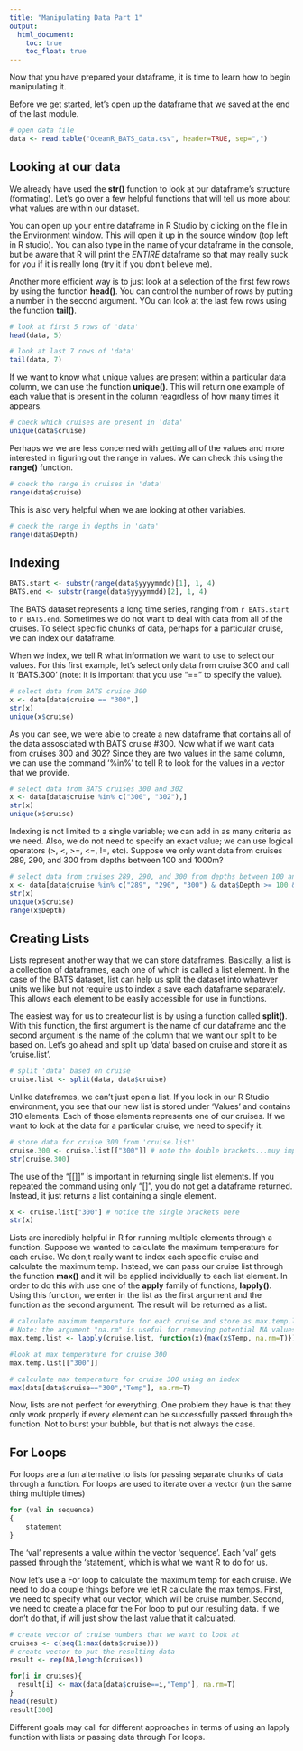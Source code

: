 ```yaml
---
title: "Manipulating Data Part 1"
output: 
  html_document:
    toc: true
    toc_float: true
---
```


Now that you have prepared your dataframe, it is time to learn how to begin manipulating it.  

Before we get started, let's open up the dataframe that we saved at the end of the last module.  
```r
# open data file
data <- read.table("OceanR_BATS_data.csv", header=TRUE, sep=",")
```


## Looking at our data
We already have used the **str()** function to look at our dataframe's structure (formating). Let's go over a few helpful functions that will tell us more about what values are within our dataset.  

You can open up your entire dataframe in R Studio by clicking on the file in the Environment window. This will open it up in the source window (top left in R studio). You can also type in the name of your dataframe in the console, but be aware that R will print the *ENTIRE* dataframe so that may really suck for you if it is really long (try it if you don't believe me).  

Another more efficient way is to just look at a selection of the first few rows by using the function **head()**. You can control the number of rows by putting a number in the second argument. YOu can look at the last few rows using the function **tail()**.   
```r
# look at first 5 rows of 'data'
head(data, 5)

# look at last 7 rows of 'data'
tail(data, 7)
```

If we want to know what unique values are present within a particular data column, we can use the function **unique()**. This will return one example of each value that is present in the column reagrdless of how many times it appears.
```r
# check which cruises are present in 'data'
unique(data$cruise)
```

Perhaps we we are less concerned with getting all of the values and more interested in figuring out the range in values. We can check this using the **range()** function.
```r
# check the range in cruises in 'data'
range(data$cruise)
```
This is also very helpful when we are looking at other variables.
```r
# check the range in depths in 'data'
range(data$Depth)

```

## Indexing  
```r
BATS.start <- substr(range(data$yyyymmdd)[1], 1, 4)
BATS.end <- substr(range(data$yyyymmdd)[2], 1, 4)
```

The BATS dataset represents a long time series, ranging from `r BATS.start` to `r BATS.end`. Sometimes we do not want to deal with data from all of the cruises. To select specific chunks of data, perhaps for a particular cruise, we can index our dataframe.  

When we index, we tell R what information we want to use to select our values. For this first example, let's select only data from cruise 300 and call it 'BATS.300' (note: it is important that you use "==" to specify the value).
```r
# select data from BATS cruise 300
x <- data[data$cruise == "300",]
str(x)
unique(x$cruise)
```
As you can see, we were able to create a new dataframe that contains all of the data assosciated with BATS cruise #300. Now what if we want data from cruises 300 and 302? Since they are two values in the same column, we can use the command '%in%' to tell R to look for the values in a vector that we provide. 
```r
# select data from BATS cruises 300 and 302
x <- data[data$cruise %in% c("300", "302"),]
str(x)
unique(x$cruise)
```
Indexing is not limited to a single variable; we can add in as many criteria as we need. Also, we do not need to specify an exact value; we can use logical operators (>, <, >=, <=, !=, etc). Suppose we only want data from cruises 289, 290, and 300 from depths between 100 and 1000m?
```r
# select data from cruises 289, 290, and 300 from depths between 100 and 1000m?
x <- data[data$cruise %in% c("289", "290", "300") & data$Depth >= 100 & data$Depth <= 1000,]
str(x)
unique(x$cruise)
range(x$Depth)
```

## Creating Lists
Lists represent another way that we can store dataframes. Basically, a list is a collection of dataframes, each one of which is called a list element. In the case of the BATS dataset, list can help us split the dataset into whatever units we like but not require us to index a save each dataframe separately. This allows each element to be easily accessible for use in functions.  

The easiest way for us to createour list is by using a function called **split()**. With this function, the first argument is the name of our dataframe and the second argument is the name of the column that we want our split to be based on. Let's go ahead and split up 'data' based on cruise and store it as 'cruise.list'.
```r
# split 'data' based on cruise
cruise.list <- split(data, data$cruise)
```

Unlike dataframes, we can't just open a list. If you look in our R Studio environment, you see that our new list is stored under 'Values' and contains 310 elements. Each of those elements represents one of our cruises. If we want to look at the data for a particular cruise, we need to specify it. 
```r
# store data for cruise 300 from 'cruise.list'
cruise.300 <- cruise.list[["300"]] # note the double brackets...muy importante
str(cruise.300)
```
The use of the "[[]]" is important in returning single list elements. If you repeated the command using only "[]", you do not get a dataframe returned. Instead, it just returns a list containing a single element. 
```r
x <- cruise.list["300"] # notice the single brackets here
str(x)
```
Lists are incredibly helpful in R for running multiple elements through a function. Suppose we wanted to calculate the maximum temperature for each cruise. We don;t really want to index each specific cruise and calculate the maximum temp. Instead, we can pass our cruise list through the function **max()** and it will be applied individually to each list element. In order to do this with use one of the **apply** family of functions, **lapply()**. Using this function, we enter in the list as the first argument and the function as the second argument. The result will be returned as a list.    
```r
# calculate maximum temperature for each cruise and store as max.temp.list
# Note: the argument "na.rm" is useful for removing potential NA values from the calculation. Use it anytime there is or may be an NA in your vector of interest.
max.temp.list <- lapply(cruise.list, function(x){max(x$Temp, na.rm=T)}) 

#look at max temperature for cruise 300
max.temp.list[["300"]]

# calculate max temperature for cruise 300 using an index
max(data[data$cruise=="300","Temp"], na.rm=T)
```

Now, lists are not perfect for everything. One problem they have is that they only work properly if every element can be successfully passed through the function. Not to burst your bubble, but that is not always the case. 

## For Loops
For loops are a fun alternative to lists for passing separate chunks of data through a function. For loops are used to iterate over a vector (run the same thing multiple times)

```r
for (val in sequence)
{
    statement
}
```

The 'val' represents a value within the vector 'sequence'. Each 'val' gets passed through the 'statement', which is what we want R to do for us.

Now let's use a For loop to calculate the maximum temp for each cruise. We need to do a couple things before we let R calculate the max temps. First, we need to specify what our vector, which will be cruise number. Second, we need to create a place for the For loop to put our resulting data. If we don't do that, if will just show the last value that it calculated.
```r
# create vector of cruise numbers that we want to look at
cruises <- c(seq(1:max(data$cruise)))
# create vector to put the resulting data
result <- rep(NA,length(cruises))

for(i in cruises){
  result[i] <- max(data[data$cruise==i,"Temp"], na.rm=T)
}
head(result)
result[300]
```
Different goals may call for different approaches in terms of using an lapply function with lists or passing data through For loops. 
